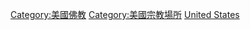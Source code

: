 [[Category:美國佛教|Category:美國佛教]]
[[Category:美國宗教場所|Category:美國宗教場所]]
[[Category:各国佛教建筑物|United States]]